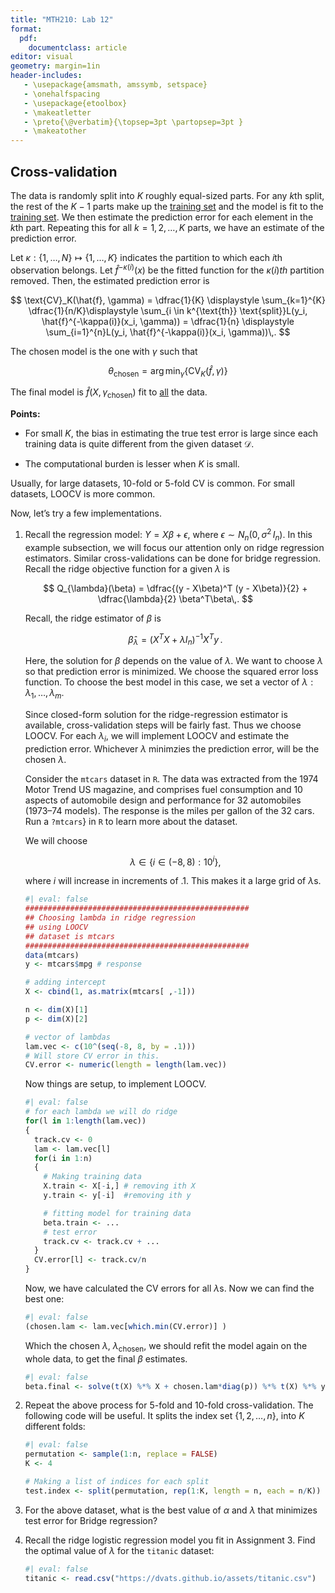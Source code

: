 ```yaml
---
title: "MTH210: Lab 12"
format: 
  pdf:
    documentclass: article
editor: visual
geometry: margin=1in
header-includes:
   - \usepackage{amsmath, amssymb, setspace}
   - \onehalfspacing
   - \usepackage{etoolbox} 
   - \makeatletter 
   - \preto{\@verbatim}{\topsep=3pt \partopsep=3pt } 
   - \makeatother
---
```


## Cross-validation

The data is randomly split into $K$ roughly equal-sized parts. For any $k$th split, the rest of the $K-1$ parts make up the [training set]{.underline} and the model is fit to the [training set]{.underline}. We then estimate the prediction error for each element in the $k$th part. Repeating this for all $k = 1, 2, \dots, K$ parts, we have an estimate of the prediction error.

Let $\kappa: \{1, \dots, N\} \mapsto \{1, \dots, K\}$ indicates the partition to which each $i$th observation belongs. Let $\hat{f}^{-\kappa(i)}(x)$ be the fitted function for the $\kappa(i)th$ partition removed. Then, the estimated prediction error is

$$
\text{CV}_K(\hat{f}, \gamma)  = \dfrac{1}{K} \displaystyle \sum_{k=1}^{K} \dfrac{1}{n/K}\displaystyle \sum_{i \in k^{\text{th}} \text{split}}L(y_i, \hat{f}^{-\kappa(i)}(x_i, \gamma)) =  \dfrac{1}{n} \displaystyle \sum_{i=1}^{n}L(y_i, \hat{f}^{-\kappa(i)}(x_i, \gamma))\,.
$$

The chosen model is the one with $\gamma$ such that

$$
\theta_{\text{chosen}} = \arg \min_{\gamma} \left\{ \text{CV}_K(\hat{f}, \gamma) \right\}
$$

The final model is $\hat{f}(X, \gamma_{\text{chosen}})$ fit to [all]{.underline} the data.

**Points:**

-   For small $K$, the bias in estimating the true test error is large since each training data is quite different from the given dataset $\mathcal{D}$.

-   The computational burden is lesser when $K$ is small.

Usually, for large datasets, 10-fold or 5-fold CV is common. For small datasets, LOOCV is more common.

Now, let's try a few implementations.

1.  Recall the regression model: $Y = X \beta + \epsilon$, where $\epsilon \sim N_n(0, \sigma^2 \, I_n)$. In this example subsection, we will focus our attention only on ridge regression estimators. Similar cross-validations can be done for bridge regression. Recall the ridge objective function for a given $\lambda$ is

    $$
    Q_{\lambda}(\beta) = \dfrac{(y - X\beta)^T (y - X\beta)}{2} + \dfrac{\lambda}{2} \beta^T\beta\,.
    $$

    Recall, the ridge estimator of $\beta$ is

    $$
    \hat{\beta}_{\lambda} = (X^TX + \lambda I_n)^{-1} X^T y\,.
    $$

    Here, the solution for $\beta$ depends on the value of $\lambda$. We want to choose $\lambda$ so that prediction error is minimized. We choose the squared error loss function. To choose the best model in this case, we set a vector of $\lambda: \lambda_1, \dots, \lambda_m$.

    Since closed-form solution for the ridge-regression estimator is available, cross-validation steps will be fairly fast. Thus we choose LOOCV. For each $\lambda_i$, we will implement LOOCV and estimate the prediction error. Whichever $\lambda$ minimzies the prediction error, will be the chosen $\lambda$.

    Consider the `mtcars` dataset in `R`. The data was extracted from the 1974 Motor Trend US magazine, and comprises fuel consumption and 10 aspects of automobile design and performance for 32 automobiles (1973--74 models). The response is the miles per gallon of the 32 cars. Run a `?mtcars`} in `R` to learn more about the dataset.

    We will choose

    $$
    \lambda \in \{i \in (-8, 8): 10^{i}  \},
    $$

    where $i$ will increase in increments of $.1$. This makes it a large grid of $\lambda$s.

    ```r
    #| eval: false
    ##################################################
    ## Choosing lambda in ridge regression
    ## using LOOCV
    ## dataset is mtcars
    ##################################################
    data(mtcars)
    y <- mtcars$mpg # response

    # adding intercept
    X <- cbind(1, as.matrix(mtcars[ ,-1]))

    n <- dim(X)[1]
    p <- dim(X)[2]

    # vector of lambdas
    lam.vec <- c(10^(seq(-8, 8, by = .1)))
    # Will store CV error in this.
    CV.error <- numeric(length = length(lam.vec))
    ```

    Now things are setup, to implement LOOCV.

    ```r
    #| eval: false
    # for each lambda we will do ridge
    for(l in 1:length(lam.vec))
    {
      track.cv <- 0
      lam <- lam.vec[l]
      for(i in 1:n)
      {
        # Making training data
        X.train <- X[-i,] # removing ith X
        y.train <- y[-i]  #removing ith y
        
        # fitting model for training data
        beta.train <- ...
        # test error
        track.cv <- track.cv + ...
      }
      CV.error[l] <- track.cv/n
    }
    ```

    Now, we have calculated the CV errors for all $\lambda$s. Now we can find the best one:

    ```r
    #| eval: false
    (chosen.lam <- lam.vec[which.min(CV.error)] )
    ```

    Which the chosen $\lambda$, $\lambda_{\text{chosen}}$, we should refit the model again on the whole data, to get the final $\beta$ estimates.

    ```r
    #| eval: false
    beta.final <- solve(t(X) %*% X + chosen.lam*diag(p)) %*% t(X) %*% y
    ```

2.  Repeat the above process for $5$-fold and $10$-fold cross-validation. The following code will be useful. It splits the index set $\{1, 2, \dots, n\}$, into $K$ different folds:

    ```r
    #| eval: false
    permutation <- sample(1:n, replace = FALSE)
    K <- 4

    # Making a list of indices for each split
    test.index <- split(permutation, rep(1:K, length = n, each = n/K))
    ```

3.  For the above dataset, what is the best value of $\alpha$ and $\lambda$ that minimizes test error for Bridge regression?

4.  Recall the ridge logistic regression model you fit in Assignment 3. Find the optimal value of $\lambda$ for the `titanic` dataset:

    ```r
    #| eval: false
    titanic <- read.csv("https://dvats.github.io/assets/titanic.csv")
    ```
